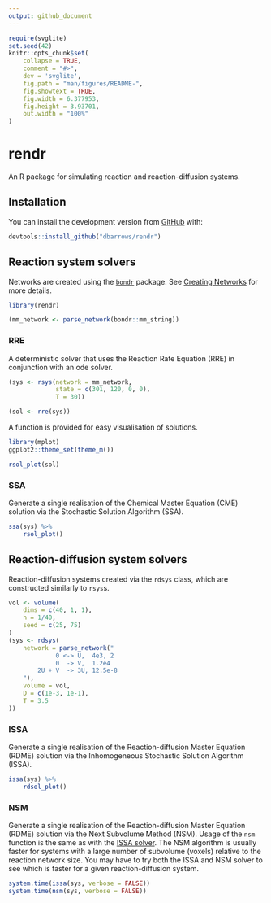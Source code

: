 ```yaml
---
output: github_document
---
```


<!-- README.md is generated from README.Rmd. Please edit that file -->

```r
require(svglite)
set.seed(42)
knitr::opts_chunk$set(
    collapse = TRUE,
    comment = "#>",
    dev = 'svglite',
    fig.path = "man/figures/README-",
    fig.showtext = TRUE,
    fig.width = 6.377953,
    fig.height = 3.93701,
    out.width = "100%"
)
```

# rendr

<!-- badges: start -->
<!-- badges: end -->

An R package for simulating reaction and reaction-diffusion systems.

## Installation

You can install the development version from [GitHub](https://github.com/) with:

```r
devtools::install_github("dbarrows/rendr")
```

## Reaction system solvers

Networks are created using the [`bondr`](https://github.com/dbarrows/bondr) package. See [Creating Networks](https://github.com/dbarrows/bondr#creating-networks) for more details.

```r
library(rendr)

(mm_network <- parse_network(bondr::mm_string))
```

### RRE

A deterministic solver that uses the Reaction Rate Equation (RRE) in conjunction with an ode solver.

```r
(sys <- rsys(network = mm_network,
             state = c(301, 120, 0, 0),
             T = 30))
```
```r
(sol <- rre(sys))
```

A function is provided for easy visualisation of solutions.

```r
library(mplot)
ggplot2::theme_set(theme_m())

rsol_plot(sol)
```

### SSA

Generate a single realisation of the Chemical Master Equation (CME) solution via the Stochastic Solution Algorithm (SSA).

```r
ssa(sys) %>%
    rsol_plot()
```

## Reaction-diffusion system solvers

Reaction-diffusion systems created via the `rdsys` class, which are constructed similarly to `rsys`s.

```r
vol <- volume(
    dims = c(40, 1, 1),
    h = 1/40,
    seed = c(25, 75)
)
(sys <- rdsys(
    network = parse_network("
             0 <-> U,  4e3, 2
             0  -> V,  1.2e4
        2U + V  -> 3U, 12.5e-8
    "),
    volume = vol,
    D = c(1e-3, 1e-1),
    T = 3.5
))
```

### ISSA

Generate a single realisation of the Reaction-diffusion Master Equation (RDME) solution via the Inhomogeneous Stochastic Solution Algorithm (ISSA).

```r
issa(sys) %>%
    rdsol_plot()
```

### NSM

Generate a single realisation of the Reaction-diffusion Master Equation (RDME) solution via the Next Subvolume Method (NSM). Usage of the `nsm` function is the same as with the [ISSA solver](#issa). The NSM algorithm is usually faster for systems with a large number of subvolume (voxels) relative to the reaction network size. You may have to try both the ISSA and NSM solver to see which is faster for a given reaction-diffusion system.

```r
system.time(issa(sys, verbose = FALSE))
system.time(nsm(sys, verbose = FALSE))
```

